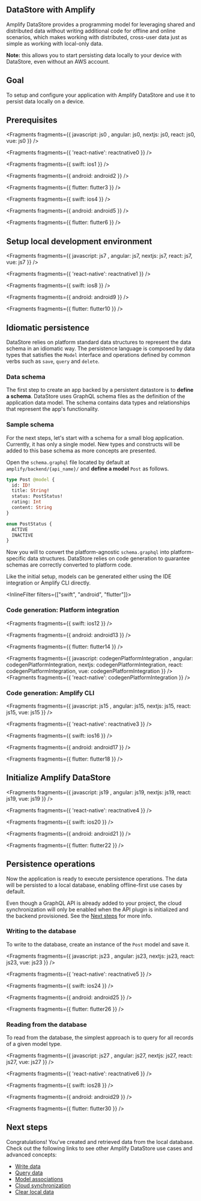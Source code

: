 ## DataStore with Amplify

Amplify DataStore provides a programming model for leveraging shared and distributed data without writing additional code for offline and online scenarios, which makes working with distributed, cross-user data just as simple as working with local-only data.

<Callout>

**Note:** this allows you to start persisting data locally to your device with DataStore, even without an AWS account.

</Callout>

## Goal

To setup and configure your application with Amplify DataStore and use it to persist data locally on a device.

## Prerequisites


<Fragments fragments={{  javascript: js0 , angular: js0, nextjs: js0, react: js0, vue: js0 }} />


<Fragments fragments={{ 'react-native': reactnative0 }} />


<Fragments fragments={{ swift: ios1 }} />


<Fragments fragments={{ android: android2 }} />


<Fragments fragments={{ flutter: flutter3 }} />


<Fragments fragments={{ swift: ios4 }} />


<Fragments fragments={{ android: android5 }} />


<Fragments fragments={{ flutter: flutter6 }} />

## Setup local development environment


<Fragments fragments={{  javascript: js7 , angular: js7, nextjs: js7, react: js7, vue: js7 }} />


<Fragments fragments={{ 'react-native': reactnative1 }} />


<Fragments fragments={{ swift: ios8 }} />


<Fragments fragments={{ android: android9 }} />


<Fragments fragments={{ flutter: flutter10 }} />

## Idiomatic persistence

DataStore relies on platform standard data structures to represent the data schema in an idiomatic way. The persistence language is composed by data types that satisfies the `Model` interface and operations defined by common verbs such as `save`, `query` and `delete`.

### Data schema

The first step to create an app backed by a persistent datastore is to **define a schema**. DataStore uses GraphQL schema files as the definition of the application data model. The schema contains data types and relationships that represent the app's functionality.

### Sample schema

For the next steps, let's start with a schema for a small blog application. Currently, it has only a single model. New types and constructs will be added to this base schema as more concepts are presented.

Open the `schema.graphql` file located by default at `amplify/backend/{api_name}/` and **define a model** `Post` as follows.

```graphql
type Post @model {
  id: ID!
  title: String!
  status: PostStatus!
  rating: Int
  content: String
}

enum PostStatus {
  ACTIVE
  INACTIVE
}
```

Now you will to convert the platform-agnostic `schema.graphql` into platform-specific data structures. DataStore relies on code generation to guarantee schemas are correctly converted to platform code.

Like the initial setup, models can be generated either using the IDE integration or Amplify CLI directly.

<InlineFilter filters={["swift", "android", "flutter"]}>

### Code generation: Platform integration


<Fragments fragments={{ swift: ios12 }} />


<Fragments fragments={{ android: android13 }} />


<Fragments fragments={{ flutter: flutter14 }} />

</InlineFilter>


<Fragments fragments={{  javascript: codegenPlatformIntegration , angular: codegenPlatformIntegration, nextjs: codegenPlatformIntegration, react: codegenPlatformIntegration, vue: codegenPlatformIntegration }} />
<Fragments fragments={{ 'react-native': codegenPlatformIntegration }} />

### Code generation: Amplify CLI


<Fragments fragments={{  javascript: js15 , angular: js15, nextjs: js15, react: js15, vue: js15 }} />


<Fragments fragments={{ 'react-native': reactnative3 }} />


<Fragments fragments={{ swift: ios16 }} />


<Fragments fragments={{ android: android17 }} />


<Fragments fragments={{ flutter: flutter18 }} />

## Initialize Amplify DataStore


<Fragments fragments={{  javascript: js19 , angular: js19, nextjs: js19, react: js19, vue: js19 }} />


<Fragments fragments={{ 'react-native': reactnative4 }} />


<Fragments fragments={{ swift: ios20 }} />


<Fragments fragments={{ android: android21 }} />


<Fragments fragments={{ flutter: flutter22 }} />

## Persistence operations

Now the application is ready to execute persistence operations. The data will be persisted to a local database, enabling offline-first use cases by default.

Even though a GraphQL API is already added to your project, the cloud synchronization will only be enabled when the API plugin is initialized and the backend provisioned. See the [Next steps](#next-steps) for more info.

### Writing to the database

To write to the database, create an instance of the `Post` model and save it.


<Fragments fragments={{  javascript: js23 , angular: js23, nextjs: js23, react: js23, vue: js23 }} />


<Fragments fragments={{ 'react-native': reactnative5 }} />


<Fragments fragments={{ swift: ios24 }} />


<Fragments fragments={{ android: android25 }} />


<Fragments fragments={{ flutter: flutter26 }} />

### Reading from the database

To read from the database, the simplest approach is to query for all records of a given model type.


<Fragments fragments={{  javascript: js27 , angular: js27, nextjs: js27, react: js27, vue: js27 }} />


<Fragments fragments={{ 'react-native': reactnative6 }} />


<Fragments fragments={{ swift: ios28 }} />


<Fragments fragments={{ android: android29 }} />


<Fragments fragments={{ flutter: flutter30 }} />

## Next steps

Congratulations! You’ve created and retrieved data from the local database. Check out the following links to see other Amplify DataStore use cases and advanced concepts:

- [Write data](/[platform]/prev/build-a-backend/more-features/datastore/manipulate-data/#create-and-update)
- [Query data](/[platform]/prev/build-a-backend/more-features/datastore/manipulate-data/#query-data)
- [Model associations](/[platform]/prev/build-a-backend/more-features/datastore/relational-models/)
- [Cloud synchronization](/[platform]/prev/build-a-backend/more-features/datastore/sync-to-cloud/)
- [Clear local data](/[platform]/prev/build-a-backend/more-features/datastore/sync-to-cloud/#clear-local-data)
